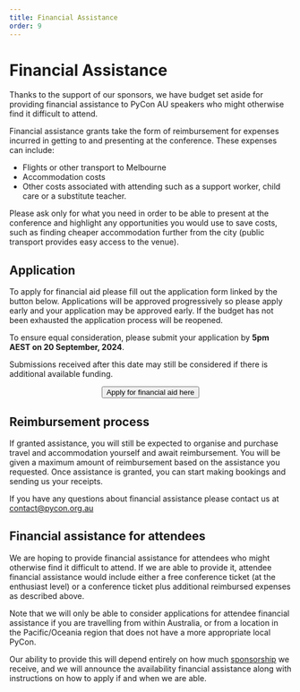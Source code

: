 ```yaml
---
title: Financial Assistance
order: 9
---
```



# Financial Assistance

Thanks to the support of our sponsors, we have budget set aside for providing financial assistance to PyCon AU speakers who might otherwise find it difficult to attend.

Financial assistance grants take the form of reimbursement for expenses incurred in getting to and presenting at the conference. These expenses can include:

- Flights or other transport to Melbourne
- Accommodation costs
- Other costs associated with attending such as a support worker, child care or a substitute teacher.

Please ask only for what you need in order to be able to present at the conference and highlight any opportunities you would use to save costs, such as finding cheaper accommodation further from the city (public transport provides easy access to the venue).

## Application

To apply for financial aid please fill out the application form linked by the button below. Applications will be approved progressively so please apply early and your application may be approved early. If the budget has not been exhausted the application process will be reopened.

To ensure equal consideration, please submit your application by **5pm AEST on 20 September, 2024**.

Submissions received after this date may still be considered if there is additional available funding.

<center>
  <Button
    type="chonk"
    href="https://docs.google.com/forms/d/e/1FAIpQLSf3AHcZajFVnz-4WSHeBI6qNmmJTe1PgPRM6i-soEDiyJQ5lA/viewform"
  >
    Apply for financial aid here
  </Button>
</center>

## Reimbursement process

If granted assistance, you will still be expected to organise and purchase travel and accommodation yourself and await reimbursement. You will be given a maximum amount of reimbursement based on the assistance you requested. Once assistance is granted, you can start making bookings and sending us your receipts.

If you have any questions about financial assistance please contact us at [contact@pycon.org.au](mailto:contact@pycon.org.au)

## Financial assistance for attendees

We are hoping to provide financial assistance for attendees who might otherwise find it difficult to attend. If we are able to provide it, attendee financial assistance would include either a free conference ticket (at the enthusiast level) or a conference ticket plus additional reimbursed expenses as described above.

Note that we will only be able to consider applications for attendee financial assistance if you are travelling from within Australia, or from a location in the Pacific/Oceania region that does not have a more appropriate local PyCon.

Our ability to provide this will depend entirely on how much [sponsorship](/sponsor/) we receive, and we will announce the availability financial assistance along with instructions on how to apply if and when we are able.
